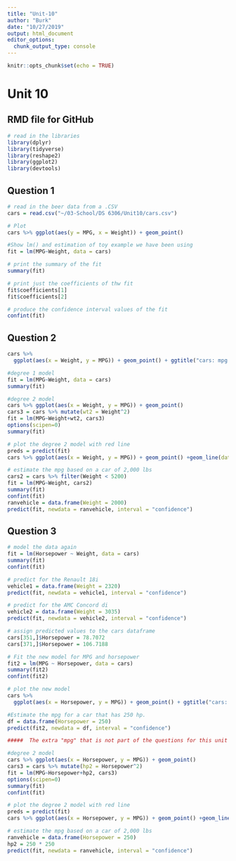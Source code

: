```yaml
---
title: "Unit-10"
author: "Burk"
date: "10/27/2019"
output: html_document
editor_options: 
  chunk_output_type: console
---
```


```r
knitr::opts_chunk$set(echo = TRUE)
```

# Unit 10
## RMD file for GitHub

```r
# read in the libraries
library(dplyr)
library(tidyverse)
library(reshape2)
library(ggplot2)
library(devtools)
```

## Question 1

```r
# read in the beer data from a .CSV
cars = read.csv("~/03-School/DS 6306/Unit10/cars.csv")

# Plot
cars %>% ggplot(aes(y = MPG, x = Weight)) + geom_point()

#Show lm() and estimation of toy example we have been using
fit = lm(MPG~Weight, data = cars)

# print the summary of the fit
summary(fit)

# print just the coefficients of thw fit
fit$coefficients[1]
fit$coefficients[2]

# produce the confidence interval values of the fit
confint(fit)
```

## Question 2

```r
cars %>% 
  ggplot(aes(x = Weight, y = MPG)) + geom_point() + ggtitle("cars: mpg v. weight") + geom_smooth(method = "lm") 

#degree 1 model
fit = lm(MPG~Weight, data = cars)
summary(fit)

#degree 2 model
cars %>% ggplot(aes(x = Weight, y = MPG)) + geom_point()
cars3 = cars %>% mutate(wt2 = Weight^2)
fit = lm(MPG~Weight+wt2, cars3)
options(scipen=0)
summary(fit)

# plot the degree 2 model with red line
preds = predict(fit)
cars %>% ggplot(aes(x = Weight, y = MPG)) + geom_point() +geom_line(data = cars, aes(x = Weight, y = preds, col = "red"))

# estimate the mpg based on a car of 2,000 lbs 
cars2 = cars %>% filter(Weight < 5200)
fit = lm(MPG~Weight, cars2)
summary(fit)
confint(fit)
ranvehicle = data.frame(Weight = 2000)
predict(fit, newdata = ranvehicle, interval = "confidence")

```

## Question 3


```r
# model the data again
fit = lm(Horsepower ~ Weight, data = cars)
summary(fit)
confint(fit)

# predict for the Renault 18i
vehicle1 = data.frame(Weight = 2320)
predict(fit, newdata = vehicle1, interval = "confidence")

# predict for the AMC Concord di
vehicle2 = data.frame(Weight = 3035)
predict(fit, newdata = vehicle2, interval = "confidence")

# assign predicted values to the cars dataframe
cars[351,]$Horsepower = 78.7072
cars[371,]$Horsepower = 106.7188

# Fit the new model for MPG and horsepower
fit2 = lm(MPG ~ Horsepower, data = cars)
summary(fit2)
confint(fit2)

# plot the new model
cars %>% 
  ggplot(aes(x = Horsepower, y = MPG)) + geom_point() + ggtitle("cars: mpg v. horsepower") + geom_smooth(method = "lm") 

#Estimate the mpg for a car that has 250 hp.  
df = data.frame(Horsepower = 250)
predict(fit2, newdata = df, interval = "confidence")

#####  The extra "mpg" that is not part of the questions for this unit but I wanted to do anyway.

#degree 2 model
cars %>% ggplot(aes(x = Horsepower, y = MPG)) + geom_point()
cars3 = cars %>% mutate(hp2 = Horsepower^2)
fit = lm(MPG~Horsepower+hp2, cars3)
options(scipen=0)
summary(fit)
confint(fit)

# plot the degree 2 model with red line
preds = predict(fit)
cars %>% ggplot(aes(x = Horsepower, y = MPG)) + geom_point() +geom_line(data = cars, aes(x = Horsepower, y = preds, col = "red"))

# estimate the mpg based on a car of 2,000 lbs 
ranvehicle = data.frame(Horsepower = 250)
hp2 = 250 * 250
predict(fit, newdata = ranvehicle, interval = "confidence")

```


















